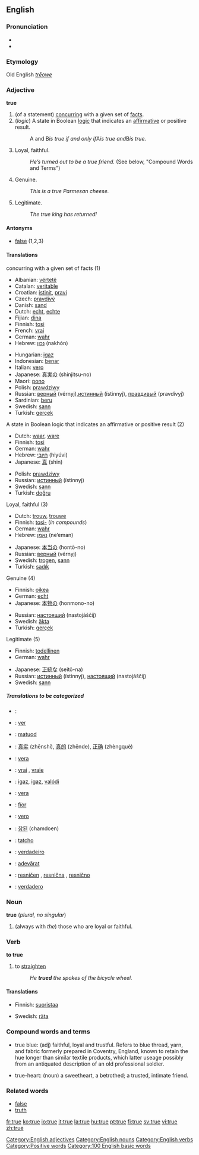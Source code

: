 ==English==

{{rank|anything|matter|passed|291|true|friend|herself|year}}

===Pronunciation===
*{{IPA|/truː/}}
*{{audio|en-us-true.ogg|Audio (US)}}
===Etymology===
Old English ''[[trēowe]]''
===Adjective===
'''true'''

#(of a statement) [[concur]]ring with a given set of [[fact]]s.
#(''logic'') A state in Boolean [[logic]] that indicates an [[affirmative]] or positive result.
#:A and B'' is true if and only if ''A'' is true and ''B'' is true.''
#Loyal, faithful.
#:''He’s turned out to be a true friend.'' (See below, "Compound Words and Terms")
#Genuine.
#:''This is a true Parmesan cheese.''
#Legitimate.
#:''The true king has returned!''

====Antonyms====
*[[false]] (1,2,3)

====Translations====
;concurring with a given set of facts (1)
{{top}}

*Albanian: [[vërtetë]]
*Catalan: [[veritable]]
*Croatian: [[istinit]], [[pravi]]
*Czech: [[pravdivý]]
*Danish: [[sand]]
*Dutch: [[echt]], [[echte]]
*Fijian: [[dina]]
*Finnish: [[tosi]]
*French: [[vrai]]
*German: [[wahr]]
*Hebrew: [[נכון]] (nakhón)
{{mid}}
*Hungarian: [[igaz]]
*Indonesian: [[benar]]
*Italian: [[vero]]
*Japanese: [[真実]]の (shinjitsu-no)
*Maori: [[pono]]
*Polish: [[prawdziwy]]
*Russian: [[верный]] (vérnyj),[[истинный]] (ístinnyj), [[правдивый]] (pravdívyj)
*Sardinian: [[beru]]
*Swedish: [[sann]]
*Turkish: [[gerçek]]
{{bottom}}

;A state in Boolean logic that indicates an affirmative or positive result (2)
{{top}}
*Dutch: [[waar]], [[ware]]
*Finnish: [[tosi]]
*German: [[wahr]]
*Hebrew: [[חיובי]] (hiyúvi)
*Japanese: [[真]] (shin)
{{mid}}
*Polish: [[prawdziwy]]
*Russian: [[истинный]] (ístinnyj)
*Swedish: [[sann]]
*Turkish: [[doğru]]
{{bottom}}

;Loyal, faithful (3)
{{top}}
*Dutch: [[trouw]], [[trouwe]]
*Finnish: [[tosi-]] (''in compounds'')
*German: [[wahr]]
*Hebrew: [[נאמן]] (ne’eman)
{{mid}}
*Japanese: [[本当]]の (hontō-no)
*Russian: [[верный]] (vérnyj)
*Swedish: [[trogen]], [[sann]]
*Turkish: [[sadık]]
{{bottom}}

;Genuine (4)
{{top}}
*Finnish: [[oikea]]
*German: [[echt]]
*Japanese: [[本物]]の (honmono-no)
{{mid}}
*Russian: [[наcтоящий]] (nastojáščij)
*Swedish: [[äkta]]
*Turkish: [[gerçek]]
{{bottom}}

;Legitimate (5)
{{top}}
*Finnish: [[todellinen]]
*German: [[wahr]]
{{mid}}
*Japanese: [[正統]]な (seitō-na)
*Russian: [[истинный]] (ístinnyj), [[наcтоящий]] (nastojáščij)
*Swedish: [[sann]]
{{bottom}}

=====Translations to be categorized=====
{{checktrans}}
{{top}}
*{{ttbc|Arabic}}: {{ARchar|[[صحيح]]}} {{Unicode|(ʂaħíeħ)}}
*{{ttbc|Catalan}}: [[ver#Catalan|ver]]
*{{ttbc|Cebuano}}: [[matuod]]
*{{ttbc|Chinese}}: [[真实]] (zhēnshí), [[真的]] (zhēnde), [[正确]] (zhèngquè)
*{{ttbc|Esperanto}}: [[vera]]
*{{ttbc|French}}: [[vrai]] {{m}}, [[vraie]] {{f}}
*{{ttbc|Hungarian}}: [[igaz]], [[igaz]], [[valódi]]
*{{ttbc|Ido}}: [[vera]]
*{{ttbc|Irish}}: [[fíor]]
*{{ttbc|Italian}}: [[vero]]
{{mid}}
*{{ttbc|Korean}}: [[참된]] (chamdoen)
*{{ttbc|Romany}}: [[tatcho]]
*{{ttbc|Portuguese}}: [[verdadeiro]]
*{{ttbc|Romanian}}: [[adevărat]]
*{{ttbc|Slovene}}: [[resničen]] {{m}}, [[resnična]] {{f}}, [[resnično]] {{n}}
*{{ttbc|Spanish}}: [[verdadero]]
{{bottom}}

===Noun===
'''true''' (''plural, no singular'')

# (always with ''the'') those who are loyal or faithful.

===Verb===
'''to true'''

# to [[straighten]]
#: ''He '''trued''' the spokes of the bicycle wheel.''

====Translations====
{{top}}
*Finnish: [[suoristaa]]
{{mid}}
*Swedish: [[räta]]
{{bottom}}

===Compound words and terms===
*true blue: (adj) faithful, loyal and trustful.  Refers to blue thread, yarn, and fabric formerly prepared in Coventry, England, known to retain the hue longer than similar textile products, which latter useage possibly from an antiquated description of an old professional soldier.
  
*true-heart: (noun) a sweetheart, a betrothed; a trusted, intimate friend.

===Related words===
*[[false]]
*[[truth]]

[[Category:English adjectives]]
[[Category:English nouns]]
[[Category:English verbs]]
[[Category:Positive words]]
[[Category:100 English basic words]]

[[fr:true]]
[[ko:true]]
[[io:true]]
[[it:true]]
[[la:true]]
[[hu:true]]
[[pt:true]]
[[fi:true]]
[[sv:true]]
[[vi:true]]
[[zh:true]]